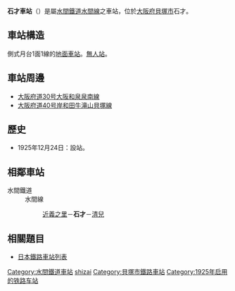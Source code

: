 {{NoteTA|1 = zh:石才車站; zh-cn:石才站; zh-tw:石才車站; zh-hk:石才站; }}
{{日本車站資訊
|公司色 = skyblue
|文字色 = black
|站名 = 石才站
|圖片 = Ishizai station Mizuma railway.jpg
|pxl = 250px
|圖片說明 = 石才站舍與月台
|日文原名 = 石才
|平假名 = いしざい
|羅馬拼音 = Ishizai
|所在地 = [[大阪府|大阪府]][[貝塚市|貝塚市]]石才31-1
|座標 = {{coord|34|25|51.06|N|135|22|4.74|E|}}
|車站構造 = [[地面車站|地面車站]]
|月台配置 = 側式 1面1線
|啟用年月日 = 1925年（[[大正|大正]]14年）12月24日
|廢站年月日 =
|乘客人數 =
|上下車人次 = 455
|統計年度 = 2010年<ref>{{PDFlink|[http://www.pref.osaka.jp/attach/3355/00093411/tn2011n090.pdf 大阪府統計年鑑（平成23年）]}}</ref>
|轉車 =
|備註 = [[無人站|無人站]]
|adjacent = {{Adjacent stations|system=水間鐵道|line=水間線|left=近義之里|right=清兒|note-left=0.8km|note-mid=距離[[貝塚站_(大阪府)|貝塚]]2.0km|note-right=0.8km}}
}}
'''石才車站'''（{{jpn|j=石才駅|hg=いしざいえき|rm=Ishizai eki|f=y}}）是屬[[水間鐵道|水間鐵道]][[水間線|水間線]]之車站，位於[[大阪府|大阪府]][[貝塚市|貝塚市]]石才。 
==車站構造==
側式月台1面1線的[[地面車站|地面車站]]。[[無人站|無人站]]。
==車站周邊==
*[[大阪府道30号大阪和泉泉南線|大阪府道30号大阪和泉泉南線]] 
*[[大阪府道40号岸和田牛滝山貝塚線|大阪府道40号岸和田牛滝山貝塚線]]   
==歷史==
*1925年12月24日：設站。
==相鄰車站==
;水間鐵道
:水間線
::[[近義之里站|近義之里]]－'''石才'''－[[清兒站|清兒]]
==相關題目==
*[[日本鐵路車站列表|日本鐵路車站列表]]

{{水間線}}
{{Japan-rail-stub}}
{{DEFAULTSORT:Ishizai}}
[[Category:水間鐵道車站|Category:水間鐵道車站]]
[[Category:日本鐵路車站_I|shizai]]
[[Category:貝塚市鐵路車站|Category:貝塚市鐵路車站]]
[[Category:1925年启用的铁路车站|Category:1925年启用的铁路车站]]